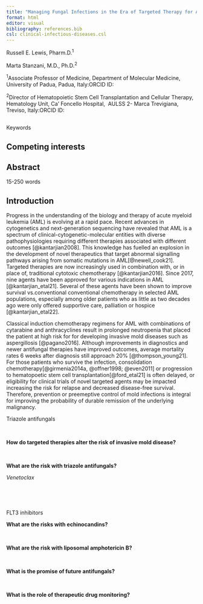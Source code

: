```yaml
---
title: "Managing Fungal Infections in the Era of Targeted Therapy for Acute Myelogenous Leukemia"
format: html
editor: visual
bibliography: references.bib
csl: clinical-infectious-diseases.csl
---
```


Russell E. Lewis, Pharm.D.^1^

Marta Stanzani, M.D., Ph.D.^2^

^1^Associate Professor of Medicine, Department of Molecular Medicine, University of Padua, Padua, Italy:ORCID ID:

^2^Director of Hematopoietic Stem Cell Transplantation and Cellular Therapy,   Hematology Unit, Ca' Foncello Hospital,  AULSS 2- Marca Trevigiana, Treviso, Italy:ORCID ID:

## 

Keywords

## Competing interests

## 

## Abstract

15-250 words

## Introduction

Progress in the understanding of the biology and therapy of acute myeloid leukemia (AML) is evolving at a rapid pace. Recent advances in cytogenetics and next-generation sequencing have revealed that AML is a spectrum of clinical-cytogenetic-molecular entities with diverse pathophysiologies requiring different therapies associated with different outcomes [@kantarjian2008]. This knowledge has fuelled an explosion in the development of novel therapeutics that target abnormal signalling pathways arising from somatic mutations in AML[@newell_cook21]. Targeted therapies are now increasingly used in combination with, or in place of, traditional cytotoxic chemotherapy [@kantarjian2016]. Since 2017, nine agents have been approved for various indications in AML [@kantarjian_etal21]. Several of these agents have been shown to improve survival vs.conventional conventional chemotherapy in selected AML populations, especially among older patients who as little as two decades ago were only offered supportive care, palliation or hospice [@kantarjian_etal22].

Classical induction chemotherapy regimens for AML with combinations of cytarabine and anthracyclines result in prolonged neutropenia that placed the patient at high risk for for developing invasive mold diseases such as aspergillosis [@pagano2016]. Although improvements in diagnostics and newer antifungal therapies have improved outcomes, average mortality rates 6 weeks after diagnosis still approach 20% [@thompson_young21]. For those patients who survive the infection, consolidation chemotherapy[@girmenia2014a, @offner1998; @even2011] or progression to hematopoetic stem cell transplantation[@ford_etal21] is often delayed, or eligibility for clinical trials of novel targeted agents may be impacted increasing the risk for relapse and decreased disease-free survival. Therefore, prevention or preemeptive control of mold infections is integral for improving the probability of durable remission of the underlying malignancy.

Triazole antifungals

\

**How do targeted therapies alter the risk of invasive mold disease?**

\

**What are the risk with triazole antifungals?**

*Venetoclax*

\

\

FLT3 inhibitors

**What are the risks with echinocandins?**

\

**What are the risk with liposomal amphotericin B?**

\

**What is the promise of future antifungals?**

\

**What is the role of therapeutic drug monitoring?**
